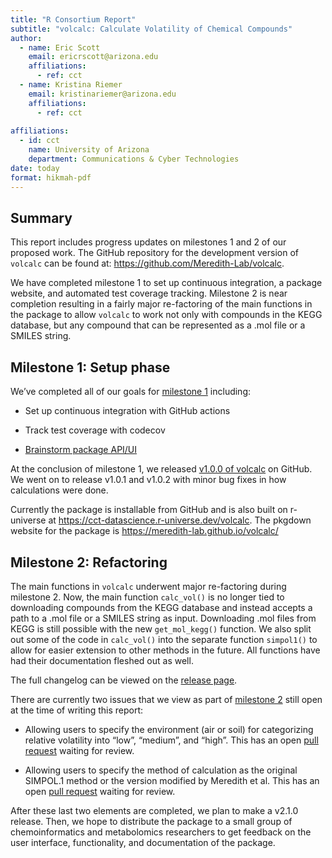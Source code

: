 ```yaml
---
title: "R Consortium Report"
subtitle: "volcalc: Calculate Volatility of Chemical Compounds"
author: 
  - name: Eric Scott
    email: ericrscott@arizona.edu
    affiliations:
      - ref: cct
  - name: Kristina Riemer
    email: kristinariemer@arizona.edu
    affiliations:
      - ref: cct
      
affiliations:
  - id: cct
    name: University of Arizona
    department: Communications & Cyber Technologies
date: today
format: hikmah-pdf
---
```


## Summary

This report includes progress updates on milestones 1 and 2 of our proposed work.
The GitHub repository for the development version of `volcalc` can be found at: <https://github.com/Meredith-Lab/volcalc>.

We have completed milestone 1 to set up continuous integration, a package website, and automated test coverage tracking.
Milestone 2 is near completion resulting in a fairly major re-factoring of the main functions in the package to allow `volcalc` to work not only with compounds in the KEGG database, but any compound that can be represented as a .mol file or a SMILES string.

## Milestone 1: Setup phase

We've completed all of our goals for [milestone 1](https://github.com/Meredith-Lab/volcalc/milestone/1?closed=1) including:

-   Set up continuous integration with GitHub actions

-   Track test coverage with codecov

-   [Brainstorm package API/UI](https://github.com/Meredith-Lab/volcalc/discussions/16)

At the conclusion of milestone 1, we released [v1.0.0 of volcalc](https://github.com/Meredith-Lab/volcalc/releases/tag/v1.0.0) on GitHub.
We went on to release v1.0.1 and v1.0.2 with minor bug fixes in how calculations were done.

Currently the package is installable from GitHub and is also built on r-universe at <https://cct-datascience.r-universe.dev/volcalc>.
The pkgdown website for the package is <https://meredith-lab.github.io/volcalc/>

## Milestone 2: Refactoring

The main functions in `volcalc` underwent major re-factoring during milestone 2.
Now, the main function `calc_vol()` is no longer tied to downloading compounds from the KEGG database and instead accepts a path to a .mol file or a SMILES string as input.
Downloading .mol files from KEGG is still possible with the new `get_mol_kegg()` function.
We also split out some of the code in `calc_vol()` into the separate function `simpol1()` to allow for easier extension to other methods in the future.
All functions have had their documentation fleshed out as well.

The full changelog can be viewed on the [release page](https://github.com/Meredith-Lab/volcalc/releases/tag/v2.0.0).

There are currently two issues that we view as part of [milestone 2](https://github.com/Meredith-Lab/volcalc/milestone/2) still open at the time of writing this report:

-   Allowing users to specify the environment (air or soil) for categorizing relative volatility into "low", "medium", and "high".
    This has an open [pull request](https://github.com/Meredith-Lab/volcalc/pull/76) waiting for review.

-   Allowing users to specify the method of calculation as the original SIMPOL.1 method or the version modified by Meredith et al.
    This has an open [pull request](https://github.com/Meredith-Lab/volcalc/pull/72) waiting for review.

After these last two elements are completed, we plan to make a v2.1.0 release.
Then, we hope to distribute the package to a small group of chemoinformatics and metabolomics researchers to get feedback on the user interface, functionality, and documentation of the package.
